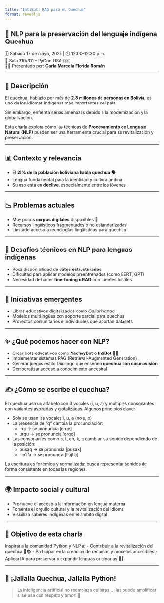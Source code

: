 ```yaml
---
title: "IntiBot: RAG para el Quechua"
format: revealjs
---
```


## 🌄 NLP para la preservación del lenguaje indígena Quechua

🗓️ Sábado 17 de mayo, 2025 | 🕛 12:00–12:30 p.m.  
📍 Sala 310/311 – PyCon USA 🇺🇸  
👩‍🏫 Presentado por: **Carla Marcela Florida Román**

---

## 📌 Descripción

El quechua, hablado por más de **2.8 millones de personas en Bolivia**, es uno de los idiomas indígenas más importantes del país. 

Sin embargo, enfrenta serias amenazas debido a la modernización y la globalización.

Esta charla explora cómo las técnicas de **Procesamiento de Lenguaje Natural (NLP)** pueden ser una herramienta crucial para su revitalización y preservación.

---

## 📊 Contexto y relevancia

- El **21% de la población boliviana habla quechua** 🗣️
- Lengua fundamental para la identidad y cultura andina
- Su uso está en **declive**, especialmente entre los jóvenes

---

## 📉 Problemas actuales

- Muy pocos **corpus digitales** disponibles 📄
- Recursos lingüísticos fragmentados o no estandarizados
- Limitado acceso a tecnologías lingüísticas para quechua

---

## 🧠 Desafíos técnicos en NLP para lenguas indígenas

- Poca disponibilidad de **datos estructurados**
- Dificultad para aplicar modelos preentrenados (como BERT, GPT)
- Necesidad de hacer **fine-tuning o RAG** con fuentes locales

---

## 🌱 Iniciativas emergentes

- Libros educativos digitalizados como *Qallarinapaq*
- Modelos multilingües con soporte parcial para quechua
- Proyectos comunitarios e individuales que aportan datasets

---

## ✨ ¿Qué podemos hacer con NLP?

- Crear bots educativos como **YachayBot** o **IntiBot** 🦙🤖
- Implementar sistemas RAG (Retrieval-Augmented Generation)
- Generar juegos estilo Duolingo que enseñen **quechua con cosmovisión**
- Democratizar acceso a conocimiento ancestral

---

## ✍️ ¿Cómo se escribe el quechua?

El quechua usa un alfabeto con 3 vocales (i, u, a) y múltiples consonantes con variantes aspiradas y glotalizadas. Algunos principios clave:

- Solo se usan las vocales i, u, a (no e, o)
- La presencia de "q" cambia la pronunciación:
  - irqi → se pronuncia [erqe]
  - urqu → se pronuncia [orqo]
- Las consonantes como p, t, ch, k, q cambian su sonido dependiendo de la posición:
  - pusaq → se pronuncia [pusax]
  - llip’t’a → se pronuncia [llujt’a]

La escritura es fonémica y normalizada: busca representar sonidos de forma consistente en todas las regiones.

---

## 🌍 Impacto social y cultural

- Promueve el acceso a la información en lengua materna
- Fomenta el orgullo cultural y la revitalización del idioma
- Visibiliza saberes indígenas en el ámbito digital

---

## 🎯 Objetivo de esta charla

Inspirar a la comunidad Python y NLP a:
- Contribuir a la revitalización del quechua 🧠📚
- Participar en la creación de recursos y modelos accesibles
- Aplicar IA para preservar y expandir lenguas originarias 💬🌱

---

## 🦙 ¡Jallalla Quechua, Jallalla Python!

> La inteligencia artificial no reemplaza culturas… ¡las puede amplificar si se usa con respeto y amor! 💚
